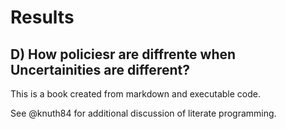 # Results



## D) How policiesr are diffrente when Uncertainities are different?


This is a book created from markdown and executable code.

See @knuth84 for additional discussion of literate programming.
